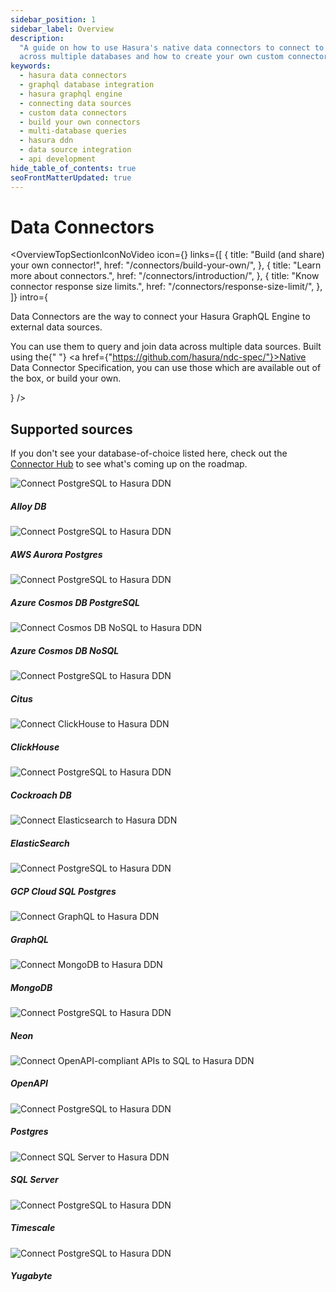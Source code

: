 ```yaml
---
sidebar_position: 1
sidebar_label: Overview
description:
  "A guide on how to use Hasura's native data connectors to connect to external data sources. Learn how to query data
  across multiple databases and how to create your own custom connectors."
keywords:
  - hasura data connectors
  - graphql database integration
  - hasura graphql engine
  - connecting data sources
  - custom data connectors
  - build your own connectors
  - multi-database queries
  - hasura ddn
  - data source integration
  - api development
hide_table_of_contents: true
seoFrontMatterUpdated: true
---
```



# Data Connectors

<OverviewTopSectionIconNoVideo
  icon={<Icon />}
  links={[
    {
      title: "Build (and share) your own connector!",
      href: "/connectors/build-your-own/",
    },
    {
      title: "Learn more about connectors.",
      href: "/connectors/introduction/",
    },
    {
      title: "Know connector response size limits.",
      href: "/connectors/response-size-limit/",
    },
  ]}
  intro={
    <div>
      <p>Data Connectors are the way to connect your Hasura GraphQL Engine to external data sources.</p>
      <p>
        You can use them to query and join data across multiple data sources. Built using the{" "}
        <a href={"https://github.com/hasura/ndc-spec/"}>Native Data Connector Specification</a>, you can use those which
        are available out of the box, or build your own.
      </p>
    </div>
  }
/>

## Supported sources

If you don't see your database-of-choice listed here, check out the [Connector Hub](https://hasura.io/connectors) to see
what's coming up on the roadmap.

<div className="vendor-table">
  <!-- Alloy DB -->
  <Link href={"/connectors/postgresql/"}>
    <div className="vendor-card-wrapper">
      <div className="vendor-card">
        <img src={Alloy} title="PostgreSQL" alt="Connect PostgreSQL to Hasura DDN" />
      </div>
      <h5>Alloy DB</h5>
    </div>
  </Link>
  <!-- AWS Aurora -->
  <Link href={"/connectors/postgresql/"}>
    <div className="vendor-card-wrapper">
      <div className="vendor-card">
        <img src={Aurora} title="PostgreSQL" alt="Connect PostgreSQL to Hasura DDN" />
      </div>
      <h5>AWS Aurora Postgres</h5>
    </div>
  </Link>
  <!-- Azure Cosmos DB -->
  <Link href={"/connectors/postgresql/"}>
    <div className="vendor-card-wrapper">
      <div className="vendor-card">
        <img src={Cosmos} title="PostgreSQL" alt="Connect PostgreSQL to Hasura DDN" />
      </div>
      <h5>Azure Cosmos DB PostgreSQL</h5>
    </div>
  </Link>
  <!-- Azure PG -->
  <Link href={"https://hasura.io/connectors/azure-cosmos"}>
    <div className="vendor-card-wrapper">
      <div className="vendor-card">
        <img src={CosmosNoSQL} title="Azure Cosmos DB NoSQL" alt="Connect Cosmos DB NoSQL to Hasura DDN" />
      </div>
      <h5>Azure Cosmos DB NoSQL</h5>
    </div>
  </Link>
  <!-- Citus -->
  <Link href={"/connectors/postgresql/"}>
    <div className="vendor-card-wrapper">
      <div className="vendor-card">
        <img src={Citus} title="PostgreSQL" alt="Connect PostgreSQL to Hasura DDN" />
      </div>
      <h5>Citus</h5>
    </div>
  </Link>
  <!-- ClickHouse -->
  <Link href={"/connectors/clickhouse"}>
    <div className="vendor-card-wrapper">
      <div className="vendor-card">
        <img src={ClickHouse} title="PostgreSQL" alt="Connect ClickHouse to Hasura DDN" />
      </div>
      <h5>ClickHouse</h5>
    </div>
  </Link>
  <!-- CRDB -->
  <Link href={"/connectors/postgresql/"}>
    <div className="vendor-card-wrapper">
      <div className="vendor-card">
        <img src={CRDB} title="PostgreSQL" alt="Connect PostgreSQL to Hasura DDN" />
      </div>
      <h5>Cockroach DB</h5>
    </div>
  </Link>
  <!-- ElasticSearch -->
  <Link href={"https://hasura.io/connectors/elasticsearch"}>
    <div className="vendor-card-wrapper">
      <div className="vendor-card">
        <img src={Elasticsearch} title="Elasticsearch" alt="Connect Elasticsearch to Hasura DDN" />
      </div>
      <h5>ElasticSearch</h5>
    </div>
  </Link>
  <!-- GCP Cloud SQL PG -->
  <Link href={"/connectors/postgresql/"}>
    <div className="vendor-card-wrapper">
      <div className="vendor-card">
        <img src={GCP} title="PostgreSQL" alt="Connect PostgreSQL to Hasura DDN" />
      </div>
      <h5>GCP Cloud SQL Postgres</h5>
    </div>
  </Link>
  <!-- GraphQL -->
  <Link href={"https://hasura.io/connectors/graphql"}>
    <div className="vendor-card-wrapper">
      <div className="vendor-card">
        <img src={GraphQL} title="GraphQL" alt="Connect GraphQL to Hasura DDN" />
      </div>
      <h5>GraphQL</h5>
    </div>
  </Link>
  <!-- MongoDB -->
  <Link href={"/connectors/mongodb/"}>
    <div className="vendor-card-wrapper">
      <div className="vendor-card">
        <img src={Mongo} title="MongoDB" alt="Connect MongoDB to Hasura DDN" />
      </div>
      <h5>MongoDB</h5>
    </div>
  </Link>
  <!-- Neon -->
  <Link href={"/connectors/postgresql/"}>
    <div className="vendor-card-wrapper">
      <div className="vendor-card">
        <img src={Neon} title="PostgreSQL" alt="Connect PostgreSQL to Hasura DDN" />
      </div>
      <h5>Neon</h5>
    </div>
  </Link>
  <!-- OpenAPI -->
  <Link href={"https://hasura.io/connectors/open-api-lambda"}>
    <div className="vendor-card-wrapper">
      <div className="vendor-card">
        <img src={OpenAPI} title="OpenAPI" alt="Connect OpenAPI-compliant APIs to SQL to Hasura DDN" />
      </div>
      <h5>OpenAPI</h5>
    </div>
  </Link>
  <!-- Postgres -->
  <Link href={"/connectors/postgresql/"}>
    <div className="vendor-card-wrapper">
      <div className="vendor-card">
        <img src={PostgreSQL} title="PostgreSQL" alt="Connect PostgreSQL to Hasura DDN" />
      </div>
      <h5>Postgres</h5>
    </div>
  </Link>
  <!-- SQL Server -->
  <Link href={"https://hasura.io/connectors/sqlserver"}>
    <div className="vendor-card-wrapper">
      <div className="vendor-card">
        <img src={SqlServer} title="SQL Server" alt="Connect SQL Server to Hasura DDN" />
      </div>
      <h5>SQL Server</h5>
    </div>
  </Link>
  <!-- Timescale -->
  <Link href={"/connectors/postgresql/"}>
    <div className="vendor-card-wrapper">
      <div className="vendor-card">
        <img src={Timescale} title="PostgreSQL" alt="Connect PostgreSQL to Hasura DDN" />
      </div>
      <h5>Timescale</h5>
    </div>
  </Link>
  <!-- Yugabyte -->
  <Link href={"/connectors/postgresql/"}>
    <div className="vendor-card-wrapper">
      <div className="vendor-card">
        <img src={Yugabyte} title="PostgreSQL" alt="Connect PostgreSQL to Hasura DDN" />
      </div>
      <h5>Yugabyte</h5>
    </div>
  </Link>
  <!-- registry-comment -->
</div>
